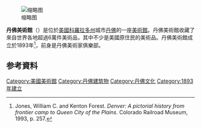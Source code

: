 [[File:Denver_Art_Museum_IMG_20180416_152825.jpg|缩略图]]

'''丹佛美術館'''（{{lang-en|Denver Art Museum}}）是位於[[美國|美國]][[科羅拉多州|科羅拉多州]]城市[[丹佛_(科羅拉多州)|丹佛]]的一座[[美術館|美術館]]。丹佛美術館收藏了來自世界各地超過6萬件美術品，其中不少是美國原住民的美術品。丹佛美術館成立於1893年<ref name=Jones1993p257>Jones, William C. and Kenton Forest. ''Denver: A pictorial history from frontier camp to Queen City of the Plains''. Colorado Railroad Museum, 1993, p. 257.</ref>，前身是丹佛美術家俱樂部。
== 参考資料 ==
{{Reflist}}
[[Category:美國美術館|Category:美國美術館]]
[[Category:丹佛建筑物|Category:丹佛建筑物]]
[[Category:丹佛文化|Category:丹佛文化]]
[[Category:1893年建立|Category:1893年建立]]
